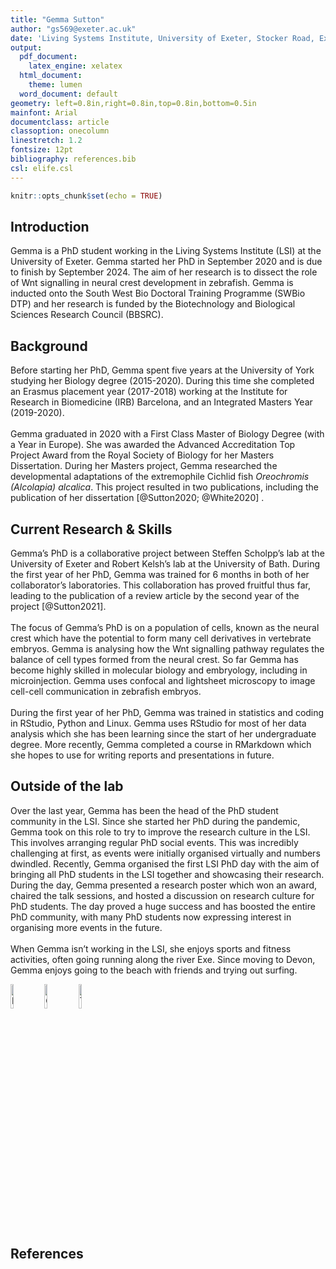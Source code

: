 ```yaml
---
title: "Gemma Sutton"
author: "gs569@exeter.ac.uk"
date: 'Living Systems Institute, University of Exeter, Stocker Road, Exeter, EX4 4QD'
output:
  pdf_document:
    latex_engine: xelatex
  html_document:
    theme: lumen
  word_document: default
geometry: left=0.8in,right=0.8in,top=0.8in,bottom=0.5in 
mainfont: Arial 
documentclass: article
classoption: onecolumn
linestretch: 1.2
fontsize: 12pt
bibliography: references.bib
csl: elife.csl
---
```


```r
knitr::opts_chunk$set(echo = TRUE)
```

## Introduction

Gemma is a PhD student working in the Living Systems Institute (LSI) at the University of Exeter. Gemma started her PhD in September 2020 and is due to finish by September 2024. The aim of her research is to dissect the role of Wnt signalling in neural crest development in zebrafish. Gemma is inducted onto the South West Bio Doctoral Training Programme (SWBio DTP) and her research is funded by the Biotechnology and Biological Sciences Research Council (BBSRC).

## Background

Before starting her PhD, Gemma spent five years at the University of York studying her Biology degree (2015-2020). During this time she completed an Erasmus placement year (2017-2018) working at the Institute for Research in Biomedicine (IRB) Barcelona, and an Integrated Masters Year (2019-2020). 
<br> 
<br> 
Gemma graduated in 2020 with a First Class Master of Biology Degree (with a Year in Europe). She was awarded the Advanced Accreditation Top Project Award from the Royal Society of Biology for her Masters Dissertation. During her Masters project, Gemma researched the developmental adaptations of the extremophile Cichlid fish *Oreochromis (Alcolapia) alcalica*. This project resulted in two publications, including the publication of her dissertation [@Sutton2020; @White2020] .

## Current Research & Skills

Gemma's PhD is a collaborative project between Steffen Scholpp's lab at the University of Exeter and Robert Kelsh's lab at the University of Bath. During the first year of her PhD, Gemma was trained for 6 months in both of her collaborator's laboratories. This collaboration has proved fruitful thus far, leading to the publication of a review article by the second year of the project [@Sutton2021]. 
<br> 
<br> 
The focus of Gemma's PhD is on a population of cells, known as the neural crest which have the potential to form many cell derivatives in vertebrate embryos. Gemma is analysing how the Wnt signalling pathway regulates the balance of cell types formed from the neural crest. So far Gemma has become highly skilled in molecular biology and embryology, including in microinjection. Gemma uses confocal and lightsheet microscopy to image cell-cell communication in zebrafish embryos. 
<br>
<br> 
During the first year of her PhD, Gemma was trained in statistics and coding in RStudio, Python and Linux. Gemma uses RStudio for most of her data analysis which she has been learning since the start of her undergraduate degree. More recently, Gemma completed a course in RMarkdown which she hopes to use for writing reports and presentations in future.

## Outside of the lab

Over the last year, Gemma has been the head of the PhD student community in the LSI. Since she started her PhD during the pandemic, Gemma took on this role to try to improve the research culture in the LSI. This involves arranging regular PhD social events. This was incredibly challenging at first, as events were initially organised virtually and numbers dwindled. Recently, Gemma organised the first LSI PhD day with the aim of bringing all PhD students in the LSI together and showcasing their research. During the day, Gemma presented a research poster which won an award, chaired the talk sessions, and hosted a discussion on research culture for PhD students. The day proved a huge success and has boosted the entire PhD community, with many PhD students now expressing interest in organising more events in the future. 
<br> 
<br> 
When Gemma isn't working in the LSI, she enjoys sports and fitness activities, often going running along the river Exe. Since moving to Devon, Gemma enjoys going to the beach with friends and trying out surfing.

[![LinkedIn](../icons/LINKED%20IN.png "LinkedIn: Gemma Sutton"){width="10%"}](https://www.linkedin.com/in/gemma-sutton/) [![Orcid](../icons/ORCID.png "ORCID: Gemma Sutton"){width="10%"}](https://orcid.org/0000-0002-0459-0912) [![Twitter](../icons/TWITTER.png "@Embryo_Gemma"){width="10%"}](https://twitter.com/Embryo_Gemma)

## References {.unnumbered}

::: {#refs}
:::
